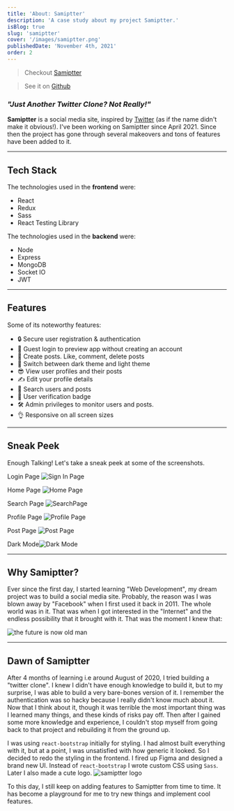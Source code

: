 ```yaml
---
title: 'About: Samiptter'
description: 'A case study about my project Samiptter.'
isBlog: true
slug: 'samiptter'
cover: '/images/samiptter.png'
publishedDate: 'November 4th, 2021'
order: 2
---
```


> Checkout [Samiptter](https://samiptter.herokuapp.com)

> See it on [Github](https://github.com/SamipPoudel58/samiptter)

### **_"Just Another Twitter Clone? Not Really!"_**

**Samiptter** is a social media site, inspired by [Twitter](https://twitter.com) (as if the name didn't make it obvious!). I've been working on Samiptter since April 2021. Since then the project has gone through several makeovers and tons of features have been added to it.

---

## Tech Stack

The technologies used in the **frontend** were:

- React
- Redux
- Sass
- React Testing Library

The technologies used in the **backend** were:

- Node
- Express
- MongoDB
- Socket IO
- JWT

---

## Features

Some of its noteworthy features:

- 🔒 Secure user registration & authentication
- 👀 Guest login to preview app without creating an account
- 💖 Create posts. Like, comment, delete posts
- 🌙 Switch between dark theme and light theme
- 😎 View user profiles and their posts
- ✍️ Edit your profile details
- 🔎 Search users and posts
- 🌟 User verification badge
- 🛠️ Admin privileges to monitor users and posts.
- 👌 Responsive on all screen sizes

---

## Sneak Peek

Enough Talking! Let's take a sneak peek at some of the screenshots.

Login Page ![Sign In Page](https://res.cloudinary.com/samip58/image/upload/v1636009275/samip/Screenshot_324_t8qqpb.png)

Home Page ![Home Page](https://res.cloudinary.com/samip58/image/upload/v1636009282/samip/Screenshot_325_yl6yzm.png)

Search Page ![SearchPage](https://res.cloudinary.com/samip58/image/upload/v1636009290/samip/Screenshot_326_cu0p9o.png)

Profile Page ![Profile Page](https://res.cloudinary.com/samip58/image/upload/v1636009298/samip/Screenshot_328_v99cyq.png)

Post Page ![Post Page](https://res.cloudinary.com/samip58/image/upload/v1636009308/samip/Screenshot_330_qozz2u.png)

Dark Mode![Dark Mode](https://res.cloudinary.com/samip58/image/upload/v1636009312/samip/Screenshot_331_mbbp9h.png)

---

## Why Samiptter?

Ever since the first day, I started learning "Web Development", my dream project was to build a social media site. Probably, the reason was I was blown away by "Facebook" when I first used it back in 2011. The whole world was in it. That was when I got interested in the "Internet" and the endless possibility that it brought with it. That was the moment I knew that:

![the future is now old man](https://media.giphy.com/media/jp8lWlBjGahPFAljBa/giphy.gif)

---

## Dawn of Samiptter

After 4 months of learning i.e around August of 2020, I tried building a "twitter clone". I knew I didn't have enough knowledge to build it, but to my surprise, I was able to build a very bare-bones version of it. I remember the authentication was so hacky because I really didn't know much about it. Now that I think about it, though it was terrible
the most important thing was I learned many things, and these kinds of risks pay off. Then after I gained some more knowledge and experience, I couldn't stop myself from going back to that project and rebuilding it from the ground up.

I was using `react-bootstrap` initially for styling. I had almost built everything with it, but at a point, I was unsatisfied with how generic it looked. So I decided to redo the styling in the frontend. I fired up Figma and designed a brand new UI. Instead of `react-bootstrap` I wrote custom CSS using `Sass`. Later I also made a cute logo.
![samiptter logo](https://res.cloudinary.com/samip58/image/upload/v1636007622/samip/logo_lxmoxr.png)

To this day, I still keep on adding features to Samiptter from time to time. It has become a playground for me to try new things and implement cool features.
